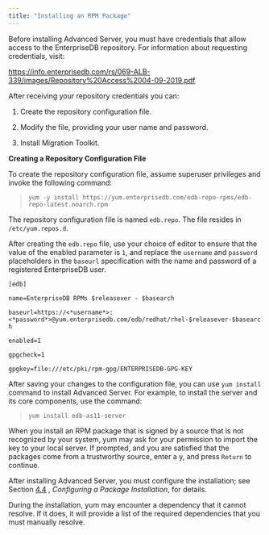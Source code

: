 ---
title: "Installing an RPM Package"
---

<div id="installing_an_rpm_package" class="registered_link"></div>

Before installing Advanced Server, you must have credentials that allow access to the EnterpriseDB repository. For information about requesting credentials, visit:

https://info.enterprisedb.com/rs/069-ALB-339/images/Repository%20Access%2004-09-2019.pdf

After receiving your repository credentials you can:

1. Create the repository configuration file.

2. Modify the file, providing your user name and password.

3. Install Migration Toolkit.

**Creating a Repository Configuration File**

To create the repository configuration file, assume superuser privileges and invoke the following command:

> `yum -y install https://yum.enterprisedb.com/edb-repo-rpms/edb-repo-latest.noarch.rpm`

The repository configuration file is named `edb.repo`. The file resides in `/etc/yum.repos.d`.

After creating the `edb.repo` file, use your choice of editor to ensure that the value of the enabled parameter is `1`, and replace the `username` and `password` placeholders in the `baseurl` specification with the name and password of a registered EnterpriseDB user.

`[edb]`

`name=EnterpriseDB RPMs $releasever - $basearch`

`baseurl=https://<*username*>:<*password*>@yum.enterprisedb.com/edb/redhat/rhel-$releasever-$basearch`

`enabled=1`

`gpgcheck=1`

`gpgkey=file:///etc/pki/rpm-gpg/ENTERPRISEDB-GPG-KEY`

After saving your changes to the configuration file, you can use `yum install` command to install Advanced Server. For example, to install the server and its core components, use the command:

> `yum install edb-as11-server`

When you install an RPM package that is signed by a source that is not recognized by your system, yum may ask for your permission to import the key to your local server. If prompted, and you are satisfied that the packages come from a trustworthy source, enter a y, and press `Return` to continue.

After installing Advanced Server, you must configure the installation; see Section [4.4](https://www.enterprisedb.com/edb-docs/d/edb-postgres-advanced-server/installation-getting-started/installation-guide-for-linux/11/EDB_Postgres_Advanced_Server_Installation_Guide_Linux.1.13.html#pID0E0IJ0HA) , *Configuring a Package Installation*, for details.

During the installation, yum may encounter a dependency that it cannot resolve. If it does, it will provide a list of the required dependencies that you must manually resolve.